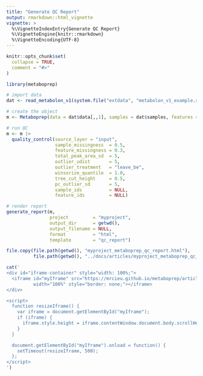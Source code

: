 ```yaml
---
title: "Generate QC Report"
output: rmarkdown::html_vignette
vignette: >
  %\VignetteIndexEntry{Generate QC Report}
  %\VignetteEngine{knitr::rmarkdown}
  %\VignetteEncoding{UTF-8}
---
```


```r
knitr::opts_chunk$set(
  collapse = TRUE,
  comment = "#>"
)
```

```r
library(metaboprep)

# import data 
dat <- read_metabolon_v1(system.file("extdata", "metabolon_v1_example.xlsx", package = "metaboprep"))

# create the object
m <- Metaboprep(data = dat$data[,,1], samples = dat$samples, features = dat$features)

# run QC
m <- m |>
  quality_control(source_layer = "input", 
                  sample_missingness  = 0.5, 
                  feature_missingness = 0.3, 
                  total_peak_area_sd  = 5, 
                  outlier_udist       = 5, 
                  outlier_treatment   = "leave_be", 
                  winsorize_quantile  = 1.0, 
                  tree_cut_height     = 0.5, 
                  pc_outlier_sd       = 5, 
                  sample_ids          = NULL, 
                  feature_ids         = NULL)

# render report
generate_report(m,
                project         = "myproject",
                output_dir      = getwd(),
                output_filename = NULL,
                format          = "html",
                template        = "qc_report")

```

```r
file.copy(file.path(getwd(), "myproject_metaboprep_qc_report.html"), 
          file.path(getwd(), "../docs/articles/myproject_metaboprep_qc_report.html"), overwrite = TRUE)
```

```r
cat('
<div id="iframe-container" style="width: 100%;">
  <iframe id="myIframe" src="https://mrcieu.github.io/metaboprep/articles/myproject_metaboprep_qc_report.html" 
          width="100%" style="border: none;"></iframe>
</div>

<script>
  function resizeIframe() {
    var iframe = document.getElementById("myIframe");
    if (iframe) {
      iframe.style.height = iframe.contentWindow.document.body.scrollHeight + "px";
    }
  }

  document.getElementById("myIframe").onload = function() {
    setTimeout(resizeIframe, 500);
  };
</script>
')
```
